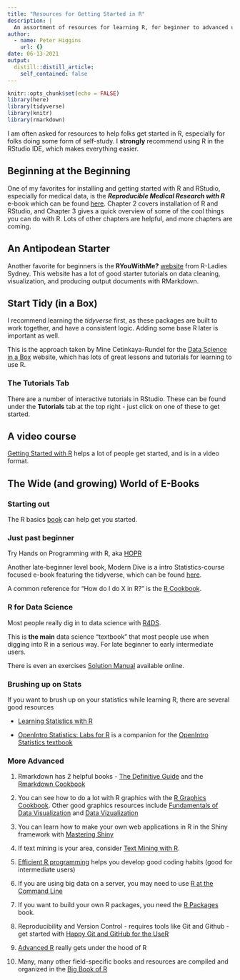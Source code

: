```yaml
---
title: "Resources for Getting Started in R"
description: |
  An assortment of resources for learning R, for beginner to advanced users.
author:
  - name: Peter Higgins
    url: {}
date: 06-13-2021
output:
  distill::distill_article:
    self_contained: false
---
```


```r
knitr::opts_chunk$set(echo = FALSE)
library(here)
library(tidyverse)
library(knitr)
library(rmarkdown)
```

I am often asked for resources to help folks get started in R, especially for folks doing some form of self-study. I **strongly** recommend using R in the RStudio IDE, which makes everything easier.

## Beginning at the Beginning

One of my favorites for installing and getting started with R and RStudio, especially for medical data, is the ***Reproducible Medical Research with R*** e-book which can be found [here](https://bookdown.org/pdr_higgins/rmrwr/). Chapter 2 covers installation of R and RStudio, and Chapter 3 gives a quick overview of some of the cool things you can do with R. Lots of other chapters are helpful, and more chapters are coming.

## An Antipodean Starter

Another favorite for beginners is the **RYouWithMe?** [website](https://rladiessydney.org/courses/ryouwithme/) from R-Ladies Sydney. This website has a lot of good starter tutorials on data cleaning, visualization, and producing output documents with RMarkdown.

## Start Tidy (in a Box)

I recommend learning the *tidyverse* first, as these packages are built to work together, and have a consistent logic. Adding some base R later is important as well.

This is the approach taken by Mine Cetinkaya-Rundel for the [Data Science in a Box](https://datasciencebox.org/index.html) website, which has lots of great lessons and tutorials for learning to use R.

### The Tutorials Tab

There are a number of interactive tutorials in RStudio. These can be found under the **Tutorials** tab at the top right - just click on one of these to get started.

## A video course

[Getting Started with R](https://rfortherestofus.com/courses/getting-started/) helps a lot of people get started, and is in a video format.

## The Wide (and growing) World of E-Books

### Starting out

The R basics [book](https://rbasics.netlify.app) can help get you started.

### Just past beginner

Try Hands on Programming with R, aka [HOPR](https://rstudio-education.github.io/hopr/)

Another late-beginner level book, Modern Dive is a intro Statistics-course focused e-book featuring the tidyverse, which can be found [here](https://moderndive.com).

A common reference for "How do I do X in R?" is the [R Cookbook](https://rc2e.com).

### R for Data Science

Most people really dig in to data science with [R4DS](https://r4ds.had.co.nz).

This is **the main** data science "textbook" that most people use when digging into R in a serious way. For late beginner to early intermediate users.

There is even an exercises [Solution Manual](https://jrnold.github.io/r4ds-exercise-solutions/) available online.

### Brushing up on Stats

If you want to brush up on your statistics while learning R, there are several good resources

-   [Learning Statistics with R](https://learningstatisticswithr.com/book/)

-   [OpenIntro Statistics: Labs for R](https://nulib.github.io/kuyper-stat202/) is a companion for the [OpenIntro Statistics textbook](https://www.openintro.org/stat/index.php)

### More Advanced

1.  Rmarkdown has 2 helpful books - [The Definitive Guide](https://bookdown.org/yihui/rmarkdown/) and the [Rmarkdown Cookbook](https://bookdown.org/yihui/rmarkdown-cookbook/)

2.  You can see how to do a lot with R graphics with the [R Graphics Cookbook](https://r-graphics.org). Other good graphics resources include [Fundamentals of Data Visualization](<https://clauswilke.com/dataviz/>) and [Data Vizualization](https://socviz.co)

3.  You can learn how to make your own web applications in R in the Shiny framework with [Mastering Shiny](https://mastering-shiny.org)

4.  If text mining is your area, consider [Text Mining with R](https://www.tidytextmining.com).

5.  [Efficient R programming](https://csgillespie.github.io/efficientR/) helps you develop good coding habits (good for intermediate users)

6.  If you are using big data on a server, you may need to use [R at the Command Line](https://www.datascienceatthecommandline.com/1e/)

7.  If you want to build your own R packages, you need the [R Packages](<https://r-pkgs.org>) book.

8.  Reproducibility and Version Control - requires tools like Git and Github - get started with [Happy Git and GitHub for the UseR](https://happygitwithr.com)

9.  [Advanced R](https://adv-r.hadley.nz) really gets under the hood of R

10. Many, many other field-specific books and resources are compiled and organized in the [Big Book of R](https://www.bigbookofr.com/shiny.html)
